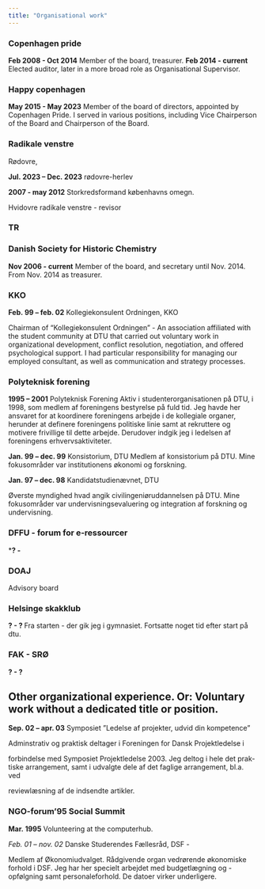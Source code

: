 ```yaml
---
title: "Organisational work"
---
```



### Copenhagen pride 
**Feb 2008 - Oct 2014** Member of the board, treasurer. 
**Feb 2014 - current** Elected auditor, later in a more broad role as 
Organisational Supervisor.

### Happy copenhagen 
**May 2015 - May 2023** Member of the board of directors, appointed by 
Copenhagen Pride. I served in various positions, including Vice Chairperson 
of the Board and Chairperson of the Board.


### Radikale venstre
Rødovre, 

**Jul. 2023 -- Dec. 2023** rødovre-herlev

**2007 - may 2012** Storkredsformand københavns omegn.



Hvidovre radikale venstre - revisor

### TR

### Danish Society for Historic Chemistry
**Nov 2006 - current** Member of the board, and secretary until Nov. 2014. From
Nov. 2014 as treasurer.

### KKO
**Feb. 99 – feb. 02** Kollegiekonsulent Ordningen, KKO

Chairman of "Kollegiekonsulent Ordningen" - An association affiliated with the 
student community at DTU that carried out voluntary work in organizational 
development, conflict resolution, negotiation, and offered psychological support. 
I had particular responsibility for managing our employed consultant, as well 
as communication and strategy processes.

### Polyteknisk forening
**1995 – 2001** Polyteknisk Forening
Aktiv i studenterorganisationen på DTU, i 1998, som medlem af foreningens
bestyrelse på fuld tid. Jeg havde her ansvaret for at koordinere foreningens
arbejde i de kollegiale organer, herunder at definere foreningens politiske linie
samt at rekruttere og motivere frivillige til dette arbejde. Derudover indgik jeg
i ledelsen af foreningens erhvervsaktiviteter.

**Jan. 99 – dec. 99** Konsistorium, DTU
Medlem af konsistorium på DTU. Mine fokusområder var institutionens økonomi og forskning.


**Jan. 97 – dec. 98** Kandidatstudienævnet, DTU

Øverste myndighed hvad angik civilingeniøruddannelsen på DTU. Mine fokusområder var undervisningsevaluering og integration af forskning og undervisning.


### DFFU - forum for e-ressourcer
***? - **

### DOAJ
Advisory board

### Helsinge skakklub
**? - ? **
Fra starten - der gik jeg i gymnasiet. Fortsatte noget tid efter start på dtu.

### FAK - SRØ
**? - ? **

## Other organizational experience. Or: Voluntary work without a dedicated title or position.

**Sep. 02 – apr. 03** Symposiet ”Ledelse af projekter, udvid din kompetence”

Adminstrativ og praktisk deltager i Foreningen for Dansk Projektledelse i

forbindelse med Symposiet Projektledelse 2003. Jeg deltog i hele det prak-
tiske arrangement, samt i udvalgte dele af det faglige arrangement, bl.a. ved

reviewlæsning af de indsendte artikler.

### NGO-forum'95 Social Summit
**Mar. 1995** Volunteering at the computerhub.


*Feb. 01 – nov. 02* Danske Studerendes Fællesråd, DSF - 

Medlem af Økonomiudvalget. Rådgivende organ vedrørende økonomiske
forhold i DSF. Jeg har her specielt arbejdet med budgetlægning og -opfølgning
samt personaleforhold. De datoer virker underligere.








